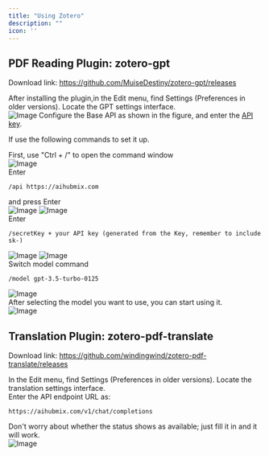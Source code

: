 ```yaml
---
title: "Using Zotero"
description: ""
icon: ''
---
```


## PDF Reading Plugin: zotero-gpt
Download link: https://github.com/MuiseDestiny/zotero-gpt/releases

After installing the plugin,in the Edit menu, find Settings (Preferences in older versions). Locate the GPT settings interface.  
![Image](../media/zotero9.png) 
Configure the Base API as shown in the figure, and enter the [API key](https://aihubmix.com/token).

If use the following commands to set it up. 

First, use "Ctrl + /" to open the command window  
![Image](../media/zotero1.png)  
Enter
```
/api https://aihubmix.com
```
and press Enter  
![Image](../media/zotero2.png) 
![Image](../media/zotero3.png)  
Enter
```
/secretKey + your API key (generated from the Key, remember to include sk-)
```
![Image](../media/zotero4.png) 
![Image](../media/zotero8.png)  
Switch model command  
```
/model gpt-3.5-turbo-0125 
```
![Image](../media/zotero6.png)  
After selecting the model you want to use, you can start using it.  
![Image](../media/zotero7.png)  

## Translation Plugin: zotero-pdf-translate
Download link: https://github.com/windingwind/zotero-pdf-translate/releases

In the Edit menu, find Settings (Preferences in older versions). Locate the translation settings interface.  
Enter the API endpoint URL as: 
```
https://aihubmix.com/v1/chat/completions
```  
Don't worry about whether the status shows as available; just fill it in and it will work.  
![Image](../media/zotero5.png) 